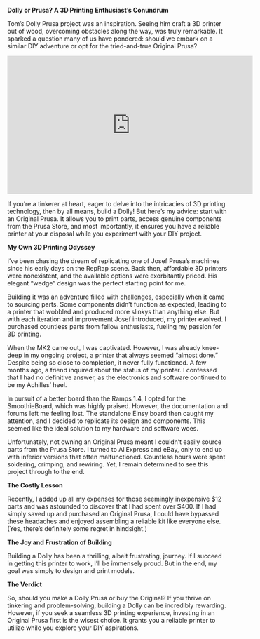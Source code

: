 **Dolly or Prusa? A 3D Printing Enthusiast's Conundrum**


Tom's Dolly Prusa project was an inspiration. Seeing him craft a 3D printer out of wood, overcoming obstacles along the way, was truly remarkable. It sparked a question many of us have pondered: should we embark on a similar DIY adventure or opt for the tried-and-true Original Prusa?


<iframe width="560" height="315" src="https://www.youtube.com/embed/videoseries?si=MZNdSjsRkysO5MED&amp;list=PLDJMid0lOOYkdh8jCqIw7AFIHQiuKbSKZ" title="YouTube video player" frameborder="0" allow="accelerometer; autoplay; clipboard-write; encrypted-media; gyroscope; picture-in-picture; web-share" referrerpolicy="strict-origin-when-cross-origin" allowfullscreen></iframe>


If you're a tinkerer at heart, eager to delve into the intricacies of 3D printing technology, then by all means, build a Dolly! But here's my advice: start with an Original Prusa. It allows you to print parts, access genuine components from the Prusa Store, and most importantly, it ensures you have a reliable printer at your disposal while you experiment with your DIY project.

**My Own 3D Printing Odyssey**

I've been chasing the dream of replicating one of Josef Prusa's machines since his early days on the RepRap scene. Back then, affordable 3D printers were nonexistent, and the available options were exorbitantly priced. His elegant "wedge" design was the perfect starting point for me.

Building it was an adventure filled with challenges, especially when it came to sourcing parts. Some components didn't function as expected, leading to a printer that wobbled and produced more slinkys than anything else. But with each iteration and improvement Josef introduced, my printer evolved. I purchased countless parts from fellow enthusiasts, fueling my passion for 3D printing.

When the MK2 came out, I was captivated. However, I was already knee-deep in my ongoing project, a printer that always seemed "almost done." Despite being so close to completion, it never fully functioned. A few months ago, a friend inquired about the status of my printer. I confessed that I had no definitive answer, as the electronics and software continued to be my Achilles' heel.

In pursuit of a better board than the Ramps 1.4, I opted for the SmoothieBoard, which was highly praised. However, the documentation and forums left me feeling lost. The standalone Einsy board then caught my attention, and I decided to replicate its design and components. This seemed like the ideal solution to my hardware and software woes.

Unfortunately, not owning an Original Prusa meant I couldn't easily source parts from the Prusa Store. I turned to AliExpress and eBay, only to end up with inferior versions that often malfunctioned. Countless hours were spent soldering, crimping, and rewiring. Yet, I remain determined to see this project through to the end.

**The Costly Lesson**

Recently, I added up all my expenses for those seemingly inexpensive $12 parts and was astounded to discover that I had spent over $400. If I had simply saved up and purchased an Original Prusa, I could have bypassed these headaches and enjoyed assembling a reliable kit like everyone else. (Yes, there's definitely some regret in hindsight.)

**The Joy and Frustration of Building**

Building a Dolly has been a thrilling, albeit frustrating, journey. If I succeed in getting this printer to work, I'll be immensely proud. But in the end, my goal was simply to design and print models.

**The Verdict**

So, should you make a Dolly Prusa or buy the Original? If you thrive on tinkering and problem-solving, building a Dolly can be incredibly rewarding. However, if you seek a seamless 3D printing experience, investing in an Original Prusa first is the wisest choice. It grants you a reliable printer to utilize while you explore your DIY aspirations.
